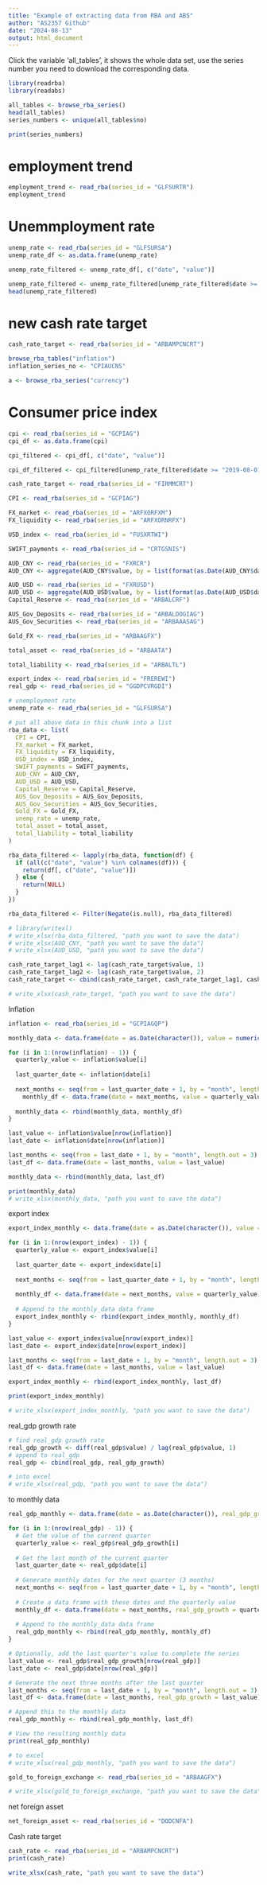 ```yaml
---
title: "Example of extracting data from RBA and ABS"
author: "AS2357 Github"
date: "2024-08-13"
output: html_document
---
```


Click the variable 'all_tables', it shows the whole data set, use the series number you need to download the corresponding data.

```r
library(readrba)
library(readabs)
```

```r
all_tables <- browse_rba_series()
head(all_tables)
series_numbers <- unique(all_tables$no)

print(series_numbers)
```

# employment trend

```r
employment_trend <- read_rba(series_id = "GLFSURTR")
employment_trend
```


# Unemmployment rate

```r
unemp_rate <- read_rba(series_id = "GLFSURSA")
unemp_rate_df <- as.data.frame(unemp_rate)

unemp_rate_filtered <- unemp_rate_df[, c("date", "value")]

unemp_rate_filtered <- unemp_rate_filtered[unemp_rate_filtered$date >= "2019-08-01" & unemp_rate_filtered$date <= "2024-08-01",]
head(unemp_rate_filtered)
```

# new cash rate target
```r
cash_rate_target <- read_rba(series_id = "ARBAMPCNCRT")
```
```r
browse_rba_tables("inflation")
inflation_series_no <- "CPIAUCNS"

a <- browse_rba_series("currency")

```

# Consumer price index
```r
cpi <- read_rba(series_id = "GCPIAG")
cpi_df <- as.data.frame(cpi)

cpi_filtered <- cpi_df[, c("date", "value")]

cpi_df_filtered <- cpi_filtered[unemp_rate_filtered$date >= "2019-08-01" & unemp_rate_filtered$date <= "2024-08-01",]


```

```r
cash_rate_target <- read_rba(series_id = "FIRMMCRT")
```



```r
CPI <- read_rba(series_id = "GCPIAG")

FX_market <- read_rba(series_id = "ARFXORFXM")
FX_liquidity <- read_rba(series_id = "ARFXORNRFX")

USD_index <- read_rba(series_id = "FUSXRTWI")

SWIFT_payments <- read_rba(series_id = "CRTGSNIS")

AUD_CNY <- read_rba(series_id = "FXRCR")
AUD_CNY <- aggregate(AUD_CNY$value, by = list(format(as.Date(AUD_CNY$date), "%Y-%m")), mean)

AUD_USD <- read_rba(series_id = "FXRUSD")
AUD_USD <- aggregate(AUD_USD$value, by = list(format(as.Date(AUD_USD$date), "%Y-%m")), mean)
Capital_Reserve <- read_rba(series_id = "ARBALCRF")

AUS_Gov_Deposits <- read_rba(series_id = "ARBALDOGIAG")
AUS_Gov_Securities <- read_rba(series_id = "ARBAAASAG")

Gold_FX <- read_rba(series_id = "ARBAAGFX")

total_asset <- read_rba(series_id = "ARBAATA")

total_liability <- read_rba(series_id = "ARBALTL")

export_index <- read_rba(series_id = "FREREWI")
real_gdp <- read_rba(series_id = "GGDPCVRGDI")
```

```r
# unemployment rate
unemp_rate <- read_rba(series_id = "GLFSURSA")
```

```r
# put all above data in this chunk into a list
rba_data <- list(
  CPI = CPI,
  FX_market = FX_market,
  FX_liquidity = FX_liquidity,
  USD_index = USD_index,
  SWIFT_payments = SWIFT_payments,
  AUD_CNY = AUD_CNY,
  AUD_USD = AUD_USD,
  Capital_Reserve = Capital_Reserve,
  AUS_Gov_Deposits = AUS_Gov_Deposits,
  AUS_Gov_Securities = AUS_Gov_Securities,
  Gold_FX = Gold_FX,
  unemp_rate = unemp_rate,
  total_asset = total_asset,
  total_liability = total_liability
)
```



```r
rba_data_filtered <- lapply(rba_data, function(df) {
  if (all(c("date", "value") %in% colnames(df))) {
    return(df[, c("date", "value")])
  } else {
    return(NULL) 
  }
})

rba_data_filtered <- Filter(Negate(is.null), rba_data_filtered)

```


```r
# library(writexl)
# write_xlsx(rba_data_filtered, "path you want to save the data")
# write_xlsx(AUD_CNY, "path you want to save the data")
# write_xlsx(AUD_USD, "path you want to save the data")
```


```r
cash_rate_target_lag1 <- lag(cash_rate_target$value, 1)
cash_rate_target_lag2 <- lag(cash_rate_target$value, 2)
cash_rate_target <- cbind(cash_rate_target, cash_rate_target_lag1, cash_rate_target_lag2)

# write_xlsx(cash_rate_target, "path you want to save the data")
```


Inflation
```r
inflation <- read_rba(series_id = "GCPIAGQP")
```

```r
monthly_data <- data.frame(date = as.Date(character()), value = numeric())

for (i in 1:(nrow(inflation) - 1)) {
  quarterly_value <- inflation$value[i]
  
  last_quarter_date <- inflation$date[i]
  
  next_months <- seq(from = last_quarter_date + 1, by = "month", length.out = 3)
    monthly_df <- data.frame(date = next_months, value = quarterly_value)
  
  monthly_data <- rbind(monthly_data, monthly_df)
}

last_value <- inflation$value[nrow(inflation)]
last_date <- inflation$date[nrow(inflation)]

last_months <- seq(from = last_date + 1, by = "month", length.out = 3)
last_df <- data.frame(date = last_months, value = last_value)

monthly_data <- rbind(monthly_data, last_df)

print(monthly_data)
# write_xlsx(monthly_data, "path you want to save the data")
```

export index
```r
export_index_monthly <- data.frame(date = as.Date(character()), value = numeric())

for (i in 1:(nrow(export_index) - 1)) {
  quarterly_value <- export_index$value[i]
  
  last_quarter_date <- export_index$date[i]
  
  next_months <- seq(from = last_quarter_date + 1, by = "month", length.out = 3)
  
  monthly_df <- data.frame(date = next_months, value = quarterly_value)
  
  # Append to the monthly_data data frame
  export_index_monthly <- rbind(export_index_monthly, monthly_df)
}

last_value <- export_index$value[nrow(export_index)]
last_date <- export_index$date[nrow(export_index)]

last_months <- seq(from = last_date + 1, by = "month", length.out = 3)
last_df <- data.frame(date = last_months, value = last_value)

export_index_monthly <- rbind(export_index_monthly, last_df)

print(export_index_monthly)

# write_xlsx(export_index_monthly, "path you want to save the data")

```

real_gdp growth rate

```r
# find real_gdp growth rate
real_gdp_growth <- diff(real_gdp$value) / lag(real_gdp$value, 1)
# append to real_gdp
real_gdp <- cbind(real_gdp, real_gdp_growth)

# into excel
# write_xlsx(real_gdp, "path you want to save the data")

```

to monthly data

```r
real_gdp_monthly <- data.frame(date = as.Date(character()), real_gdp_growth = numeric())

for (i in 1:(nrow(real_gdp) - 1)) {
  # Get the value of the current quarter
  quarterly_value <- real_gdp$real_gdp_growth[i]
  
  # Get the last month of the current quarter
  last_quarter_date <- real_gdp$date[i]
  
  # Generate monthly dates for the next quarter (3 months)
  next_months <- seq(from = last_quarter_date + 1, by = "month", length.out = 3)
  
  # Create a data frame with these dates and the quarterly value
  monthly_df <- data.frame(date = next_months, real_gdp_growth = quarterly_value)
  
  # Append to the monthly_data data frame
  real_gdp_monthly <- rbind(real_gdp_monthly, monthly_df)
}

# Optionally, add the last quarter's value to complete the series
last_value <- real_gdp$real_gdp_growth[nrow(real_gdp)]
last_date <- real_gdp$date[nrow(real_gdp)]

# Generate the next three months after the last quarter
last_months <- seq(from = last_date + 1, by = "month", length.out = 3)
last_df <- data.frame(date = last_months, real_gdp_growth = last_value)

# Append this to the monthly data
real_gdp_monthly <- rbind(real_gdp_monthly, last_df)

# View the resulting monthly data
print(real_gdp_monthly)

# to excel
# write_xlsx(real_gdp_monthly, "path you want to save the data")
```
```r
gold_to_foreign_exchange <- read_rba(series_id = "ARBAAGFX")

# write_xlsx(gold_to_foreign_exchange, "path you want to save the data")
```


net foreign asset

```r
net_foreign_asset <- read_rba(series_id = "DODCNFA")
```

Cash rate target

```r
cash_rate <- read_rba(series_id = "ARBAMPCNCRT")
print(cash_rate)

write_xlsx(cash_rate, "path you want to save the data")
```









